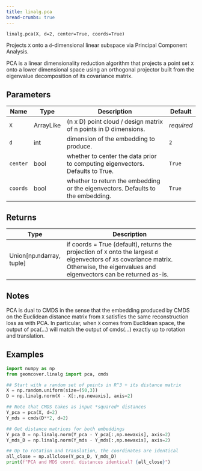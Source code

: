 ```yaml
---
title: linalg.pca
bread-crumbs: true
---
```

`linalg.pca(X, d=2, center=True, coords=True)`

Projects `X` onto a `d`-dimensional linear subspace via Principal Component Analysis.

PCA is a linear dimensionality reduction algorithm that projects a point set `X` onto a lower dimensional space         using an orthogonal projector built from the eigenvalue decomposition of its covariance matrix. 

## Parameters

| Name     | Type      | Description                                                                     | Default    |
|----------|-----------|---------------------------------------------------------------------------------|------------|
| `X`      | ArrayLike | (n x D) point cloud / design matrix of n points in D dimensions.                | _required_ |
| `d`      | int       | dimension of the embedding to produce.                                          | `2`        |
| `center` | bool      | whether to center the data prior to computing eigenvectors. Defaults to True.   | `True`     |
| `coords` | bool      | whether to return the embedding or the eigenvectors. Defaults to the embedding. | `True`     |

## Returns

| Type                       | Description                                                                                                                                                                                        |
|----------------------------|----------------------------------------------------------------------------------------------------------------------------------------------------------------------------------------------------|
| Union\[np.ndarray, tuple\] | if coords = True (default), returns the projection of `X` onto the largest `d` eigenvectors of `X`s covariance matrix.          Otherwise, the eigenvalues and eigenvectors can be returned as-is. |

## Notes

PCA is dual to CMDS in the sense that the embedding produced by CMDS on the Euclidean distance matrix from `X`          satisfies the same reconstruction loss as with PCA. In particular, when `X` comes from Euclidean space,                 the output of pca(...) will match the output of cmds(...) exactly up to rotation and translation. 

## Examples

```python
import numpy as np 
from geomcover.linalg import pca, cmds

## Start with a random set of points in R^3 + its distance matrix
X = np.random.uniform(size=(50,3))
D = np.linalg.norm(X - X[:,np.newaxis], axis=2)

## Note that CMDS takes as input *squared* distances
Y_pca = pca(X, d=2)
Y_mds = cmds(D**2, d=2)

## Get distance matrices for both embeddings
Y_pca_D = np.linalg.norm(Y_pca - Y_pca[:,np.newaxis], axis=2)
Y_mds_D = np.linalg.norm(Y_mds - Y_mds[:,np.newaxis], axis=2)

## Up to rotation and translation, the coordinates are identical
all_close = np.allclose(Y_pca_D, Y_mds_D)
print(f"PCA and MDS coord. distances identical? {all_close}")
```